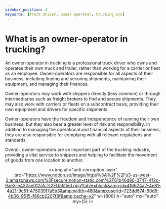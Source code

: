 ```yaml
---
sidebar_position: 4
keywords: [truck driver, owner operator, trucking o/o]
---
```



# What is an owner-operator in trucking?

An owner-operator in trucking is a professional truck driver who owns and operates their own truck and trailer, rather than working for a carrier or fleet as an employee. Owner-operators are responsible for all aspects of their business, including finding and securing shipments, maintaining their equipment, and managing their finances.

Owner-operators may work with shippers directly (less common) or through intermediaries such as freight brokers to find and secure shipments. They may also work with carriers or fleets on a subcontract basis, providing their own equipment and drivers for specific shipments.

Owner-operators have the freedom and independence of running their own business, but they also bear a greater level of risk and responsibility. In addition to managing the operational and financial aspects of their business, they are also responsible for complying with all relevant regulations and standards.

Overall, owner-operators are an important part of the trucking industry, providing a vital service to shippers and helping to facilitate the movement of goods from one location to another.

<div align="center">

<x.img
  alt="anti-corruption layer"
  src="https://www.notion.so/image/https%3A%2F%2Fs3-us-west-2.amazonaws.com%2Fsecure.notion-static.com%2F61b46d86-3747-4f2c-9ae3-e432ae012afc%2FUntitled.png?table=block&amp;id=416624a2-4e81-4a21-9c51-475039f7a5b3&amp;width=480&amp;userId=723dd674-60d5-4b06-9515-f86cb2207f8f&amp;cache=v2"
  w={800}
  h="auto"
  mx="auto"
  my={5}
/>
</div>
